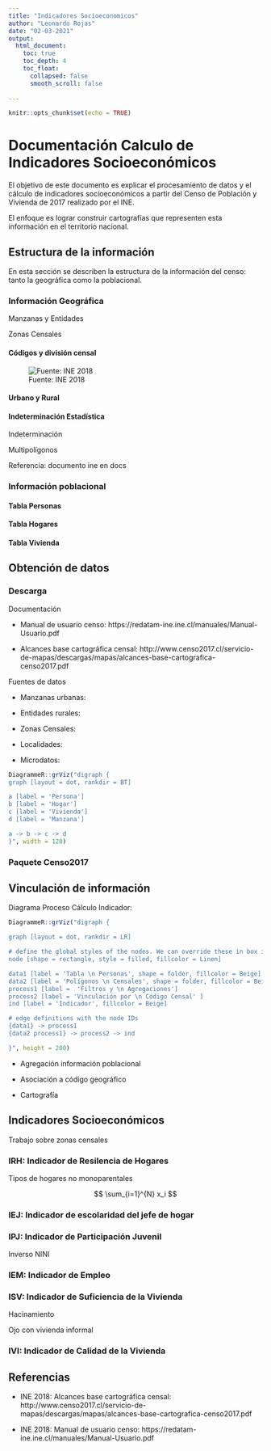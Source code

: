 ```yaml
---
title: "Indicadores Socioeconomicos"
author: "Leonardo Rojas"
date: "02-03-2021"
output: 
  html_document:
    toc: true
    toc_depth: 4
    toc_float: 
      collapsed: false
      smooth_scroll: false
    
---
```


```r
knitr::opts_chunk$set(echo = TRUE)
```

# Documentación Calculo de Indicadores Socioeconómicos

El objetivo de este documento es explicar el procesamiento de datos y el cálculo de indicadores socioeconómicos a partir del Censo de Población y Vivienda de 2017 realizado por el INE.

El enfoque es lograr construir cartografías que representen esta información en el territorio nacional.

## Estructura de la información

En esta sección se describen la estructura de la información del censo: tanto la geográfica como la poblacional.

### Información Geográfica

Manzanas y Entidades

Zonas Censales

#### Códigos y división censal

![Fuente: INE 2018](res/img/cod-censo.png)

#### Urbano y Rural

#### Indeterminación Estadística

Indeterminación

Multipolígonos

Referencia: documento ine en docs

### Información poblacional

#### Tabla Personas

#### Tabla Hogares

#### Tabla Vivienda

## Obtención de datos

### Descarga 

Documentación

* Manual de usuario censo: https://redatam-ine.ine.cl/manuales/Manual-Usuario.pdf

* Alcances base cartográfica censal: http://www.censo2017.cl/servicio-de-mapas/descargas/mapas/alcances-base-cartografica-censo2017.pdf



Fuentes de datos

* Manzanas urbanas:

* Entidades rurales:

* Zonas Censales:

* Localidades:

* Microdatos: 

```r
DiagrammeR::grViz("digraph {
graph [layout = dot, rankdir = BT]

a [label = 'Persona']
b [label = 'Hogar']
c [label = 'Vivienda']
d [label = 'Manzana']

a -> b -> c -> d
}", width = 120)
```


### Paquete Censo2017

## Vinculación de información

Diagrama Proceso Cálculo Indicador:


```r
DiagrammeR::grViz("digraph {

graph [layout = dot, rankdir = LR]

# define the global styles of the nodes. We can override these in box if we wish
node [shape = rectangle, style = filled, fillcolor = Linen]

data1 [label = 'Tabla \n Personas', shape = folder, fillcolor = Beige]
data2 [label = 'Polígonos \n Censales', shape = folder, fillcolor = Beige]
process1 [label =  'Filtros y \n Agregaciones']
process2 [label = 'Vinculación por \n Código Censal' ]
ind [label = 'Indicador', fillcolor = Beige]

# edge definitions with the node IDs
{data1} -> process1
{data2 process1} -> process2 -> ind

}", height = 200)
```

* Agregación información poblacional

* Asociación a código geográfico

* Cartografía

## Indicadores Socioeconómicos

Trabajo sobre zonas censales

### IRH: Indicador de Resilencia de Hogares

Tipos de hogares no monoparentales

$$ \sum_{i=1}^{N} x_i   $$ 

### IEJ: Indicador de escolaridad del jefe de hogar

### IPJ: Indicador de Participación Juvenil

Inverso NINI

### IEM: Indicador de Empleo

### ISV: Indicador de Suficiencia de la Vivienda

Hacinamiento

Ojo con vivienda informal

### IVI: Indicador de Calidad de la Vivienda

## Referencias

* INE 2018: Alcances base cartográfica censal: http://www.censo2017.cl/servicio-de-mapas/descargas/mapas/alcances-base-cartografica-censo2017.pdf

* INE 2018: Manual de usuario censo: https://redatam-ine.ine.cl/manuales/Manual-Usuario.pdf

